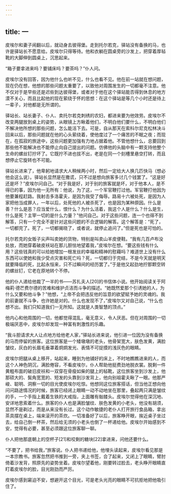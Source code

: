 ```yaml
---
---
---
```

title: 一
---




皮埃尔和妻子闹翻以后，就动身去彼得堡。走到托尔若克，驿站没有备换的马，也许是驿站长不愿意给。皮埃尔只得等待。他和衣躺在圆桌旁的沙发上，把穿着厚毡靴的大脚伸到圆桌上，沉思起来。

“箱子要拿进来吗？要铺床吗？要茶吗？”仆人问。

皮埃尔没有回答，因为他什么也听不见，什么也看不见。他在前一站就在想问题，现在仍在想，他想的那些问题太重要了，以致他对周围发生的一切都毫不注意。他不仅对于是早些还是迟些到达彼得堡，或者对于他在这个驿站能否得到休息的地方漠不关心，而且比起他的现在萦绕于怀的思想：在这个驿站是等几个小时还是待上一辈子，对他都是无所谓的。

驿站长、站长妻子、仆人、卖托尔若克刺绣的农妇，都进来要为他效劳。皮埃尔不改变两腿放到桌上的姿势，从眼镜上方瞅着他们，不明白他们要什么，不明白他们不解决他所想的那些问题，怎么能活下去。可是，自从那天在索科尔尼克松林决斗回来以后，那些问题就在他的心头萦绕着，使他度过了一个痛苦的不眠之夜；而现在，在孤寂的旅途中，这些问题更加强有力地占据着他。不管他想什么，总要回到那些他不能解决也不能停止向自己提出的问题。仿佛他的头脑中有一颗支持他整个生命的螺丝钉拧坏了。它既拧不进也拔不出，老是在同一个刻槽里悬空打转，而且想停止它旋转也不可能。

驿站长进来了，他卑躬地请求大人稍候两小时，然后一定给大人换几匹快马（想必他会这么说）。驿站长显然是在撒谎，只不过是想向旅客多讨几个钱罢了。“这是好还是坏？”皮埃尔问自己。“对于我是好，对于别的旅客就是坏，对于他本人，是不得已的事，因为他一无所有：他说，为了这，一个军官鞭打过他。军官鞭打他因为他要兼程赶路。我射击多洛霍夫，是因为我受了侮辱。路易十六被处死，是因为人家把他当成罪人，一年以后，处死他的人被杀死了，也是因为某种原因。什么是善？什么是恶？应当爱什么，恨什么？为什么活着，我这个人是什么？什么是生，什么是死？主宰一切的是什么力量？”他问自己。对于这些问题，连一个也得不到解答，只有一个完全不是针对这些问题的不合逻辑的解答。这个解答是：“死了，一切都完了。死了，一切都揭晓了，或者说，就停止追问了。”但是死也是可怕的。

托尔若克的女贩子尖声叫卖她的货物，特别是叫卖山羊皮便鞋。“我有几百卢布没处放，而她穿着破皮袄站在那儿胆怯地望着我，”皮埃尔在想。“要这些钱有什么用？这些钱真的可以给她增加一根发丝的幸福和精神的慰藉吗？难道世上没有什么东西可以使她和我少受点灾害和死亡吗？死，一切都归于完结，不是今天就是明天就要降临的死，比起永恒来，只不过瞬间的经历罢了。”于是他又起劲地拧那颗空转的螺丝钉，它老在原地转个不停。

他的仆人递给他裁了一半的书——苏扎夫人[20]的书信体小说。他开始阅读关于阿梅莉·德芒费尔德的苦难和维护贞洁而斗争的描述。“她既然爱那个引诱她的人，为什么又要和他斗争？”他想，“上帝不会把违反他的旨意的欲望赋予她的灵魂的。我的前妻就不斗争，也许她是对的。什么也发现不了，”皮埃尔又对自己说，“什么也想不出。我们只知道我们一无所知。这就是人类智慧的顶点。”

他内心和他周围的一切，他都觉得混乱，毫无意义，令人厌恶。但在对周围的一切极端厌恶中，皮埃尔却发现一种富有刺激性的乐趣。

“我斗胆请求大人让点地方给他老人家，”驿站长进来说，他引进一位因为没有备换的马而停留的旅客。这位旅客是一个矮墩墩的老头，他骨架宽大，肤色发黄，满脸皱纹，灰白的长眉毛垂罩着炯炯发光、表情不可捉摸的浅灰色的眼睛。

皮埃尔把腿从桌上移开，站起来，睡到为他铺好的床上，不时地瞧瞧进来的人，而这个人神色阴沉，满脸倦容，不看皮埃尔，仆人帮助他挺费劲地脱衣裳。脱剩一件黄粗布面的破旧皮袄和一双穿在骨瘦如柴的腿上的毡靴，这位旅客坐到沙发上，他那硕大的、鬓角宽宽的、短发的头靠到沙发背上，他向别祖霍夫瞅了一眼。他那严峻、聪明、洞察一切的目光使皮埃尔吃惊。他想同这位旅客搭话，但当他正想向他问问路途情况的时候，旅客已经闭上眼睛一动不动地坐在那里，叠起两只满是皱纹的手，一个手指上戴着生铁的大戒指，上面雕有骷髅头。皮埃尔觉得他在深沉地、安详地思索着什么。旅客的仆人也是满脸皱纹、肤色发黄的小老头，他没有胡须，显然不是剃过，而是从来没有长过。这个动作敏捷的老仆人打开旅行食品箱，拿出茶具摆在桌上，端来滚开的茶炊。一切准备好了以后，旅客睁开眼，挨近桌子坐过去，给自己倒一杯茶，然后给无须的小老头也倒了一杯递给他。皮埃尔开始感到不安，觉得有必要，甚至必须跟这位旅客聊一聊。

仆人把他那底朝上的空杯子[21]和咬剩的糖块[22]拿进来，问他还要什么。

“不要了，把书给我，”旅客说。仆人把书递给他，他埋头读起来，皮埃尔看见那是一本宗教书。旅客忽然把书推到一旁，夹上书签，合了起来，又闭上了眼睛，臂肘倚着沙发背，照原先的姿势坐着。皮埃尔望着他，刚要转过脸去，老头睁开眼睛直盯着皮埃尔的脸，目光刚劲而严厉。

皮埃尔感到窘迫不安，想避开这个目光，可是老头光亮的眼睛不可抗拒地把他吸引住了。